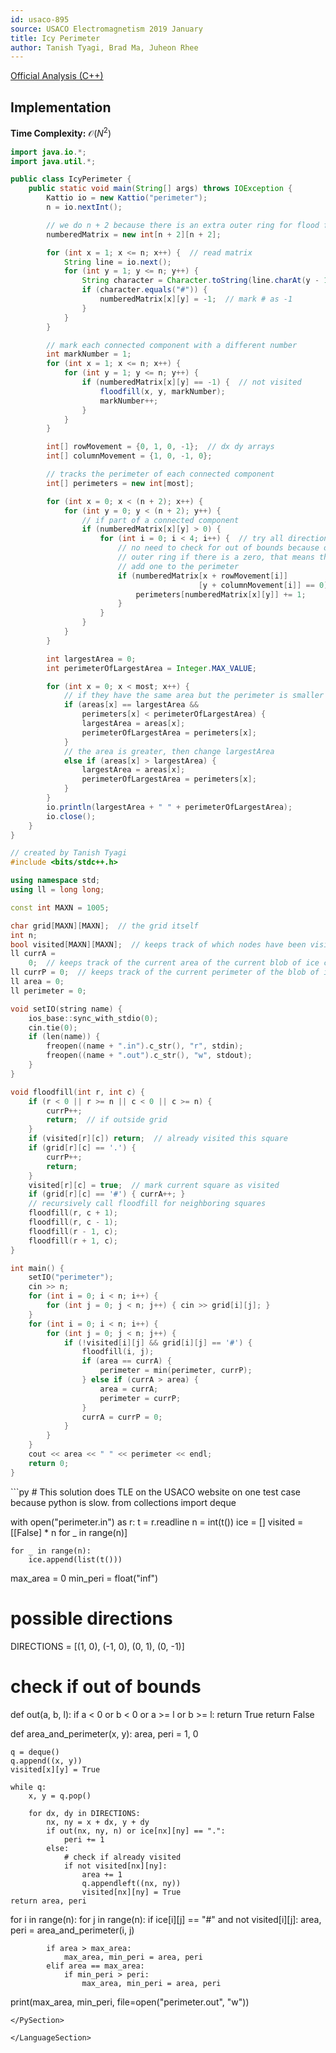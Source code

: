 ```yaml
---
id: usaco-895
source: USACO Electromagnetism 2019 January
title: Icy Perimeter
author: Tanish Tyagi, Brad Ma, Juheon Rhee
---
```


[Official Analysis (C++)](http://www.usaco.org/current/data/sol_perimeter_electromagnetism_jan19.html)

## Implementation
**Time Complexity:** $\mathcal{O}(N^2)$

<LanguageSection>

<JavaSection>

```java
import java.io.*;
import java.util.*;

public class IcyPerimeter {
	public static void main(String[] args) throws IOException {
		Kattio io = new Kattio("perimeter");
		n = io.nextInt();

		// we do n + 2 because there is an extra outer ring for flood fill
		numberedMatrix = new int[n + 2][n + 2];

		for (int x = 1; x <= n; x++) {  // read matrix
			String line = io.next();
			for (int y = 1; y <= n; y++) {
				String character = Character.toString(line.charAt(y - 1));
				if (character.equals("#")) {
					numberedMatrix[x][y] = -1;  // mark # as -1
				}
			}
		}

		// mark each connected component with a different number
		int markNumber = 1;
		for (int x = 1; x <= n; x++) {
			for (int y = 1; y <= n; y++) {
				if (numberedMatrix[x][y] == -1) {  // not visited
					floodfill(x, y, markNumber);
					markNumber++;
				}
			}
		}

		int[] rowMovement = {0, 1, 0, -1};  // dx dy arrays
		int[] columnMovement = {1, 0, -1, 0};

		// tracks the perimeter of each connected component
		int[] perimeters = new int[most];

		for (int x = 0; x < (n + 2); x++) {
			for (int y = 0; y < (n + 2); y++) {
				// if part of a connected component
				if (numberedMatrix[x][y] > 0) {
					for (int i = 0; i < 4; i++) {  // try all directions
						// no need to check for out of bounds because of our
						// outer ring if there is a zero, that means that we can
						// add one to the perimeter
						if (numberedMatrix[x + rowMovement[i]]
						                  [y + columnMovement[i]] == 0) {
							perimeters[numberedMatrix[x][y]] += 1;
						}
					}
				}
			}
		}

		int largestArea = 0;
		int perimeterOfLargestArea = Integer.MAX_VALUE;

		for (int x = 0; x < most; x++) {
			// if they have the same area but the perimeter is smaller
			if (areas[x] == largestArea &&
			    perimeters[x] < perimeterOfLargestArea) {
				largestArea = areas[x];
				perimeterOfLargestArea = perimeters[x];
			}
			// the area is greater, then change largestArea
			else if (areas[x] > largestArea) {
				largestArea = areas[x];
				perimeterOfLargestArea = perimeters[x];
			}
		}
		io.println(largestArea + " " + perimeterOfLargestArea);
		io.close();
	}
}
```

</JavaSection>

<CPPSection>

```cpp
// created by Tanish Tyagi
#include <bits/stdc++.h>

using namespace std;
using ll = long long;

const int MAXN = 1005;

char grid[MAXN][MAXN];  // the grid itself
int n;
bool visited[MAXN][MAXN];  // keeps track of which nodes have been visited
ll currA =
    0;  // keeps track of the current area of the current blob of ice cream
ll currP = 0;  // keeps track of the current perimeter of the blob of ice cream
ll area = 0;
ll perimeter = 0;

void setIO(string name) {
	ios_base::sync_with_stdio(0);
	cin.tie(0);
	if (len(name)) {
		freopen((name + ".in").c_str(), "r", stdin);
		freopen((name + ".out").c_str(), "w", stdout);
	}
}

void floodfill(int r, int c) {
	if (r < 0 || r >= n || c < 0 || c >= n) {
		currP++;
		return;  // if outside grid
	}
	if (visited[r][c]) return;  // already visited this square
	if (grid[r][c] == '.') {
		currP++;
		return;
	}
	visited[r][c] = true;  // mark current square as visited
	if (grid[r][c] == '#') { currA++; }
	// recursively call floodfill for neighboring squares
	floodfill(r, c + 1);
	floodfill(r, c - 1);
	floodfill(r - 1, c);
	floodfill(r + 1, c);
}

int main() {
	setIO("perimeter");
	cin >> n;
	for (int i = 0; i < n; i++) {
		for (int j = 0; j < n; j++) { cin >> grid[i][j]; }
	}
	for (int i = 0; i < n; i++) {
		for (int j = 0; j < n; j++) {
			if (!visited[i][j] && grid[i][j] == '#') {
				floodfill(i, j);
				if (area == currA) {
					perimeter = min(perimeter, currP);
				} else if (currA > area) {
					area = currA;
					perimeter = currP;
				}
				currA = currP = 0;
			}
		}
	}
	cout << area << " " << perimeter << endl;
	return 0;
}
```

</CPPSection>

<PySection>
```py
# This solution does TLE on the USACO website on one test case because python is slow.
from collections import deque

with open("perimeter.in") as r:
	t = r.readline
	n = int(t())
	ice = []
	visited = [[False] * n for _ in range(n)]

	for _ in range(n):
		ice.append(list(t()))

max_area = 0
min_peri = float("inf")

# possible directions
DIRECTIONS = [(1, 0), (-1, 0), (0, 1), (0, -1)]

# check if out of bounds
def out(a, b, l):
	if a < 0 or b < 0 or a >= l or b >= l:
		return True
	return False


def area_and_perimeter(x, y):
	area, peri = 1, 0

	q = deque()
	q.append((x, y))
	visited[x][y] = True

	while q:
		x, y = q.pop()

		for dx, dy in DIRECTIONS:
			nx, ny = x + dx, y + dy
			if out(nx, ny, n) or ice[nx][ny] == ".":
				peri += 1
			else:
				# check if already visited
				if not visited[nx][ny]:
					area += 1
					q.appendleft((nx, ny))
					visited[nx][ny] = True
	return area, peri


for i in range(n):
	for j in range(n):
		if ice[i][j] == "#" and not visited[i][j]:
			area, peri = area_and_perimeter(i, j)

			if area > max_area:
				max_area, min_peri = area, peri
			elif area == max_area:
				if min_peri > peri:
					max_area, min_peri = area, peri

print(max_area, min_peri, file=open("perimeter.out", "w"))
```
</PySection>

</LanguageSection>
